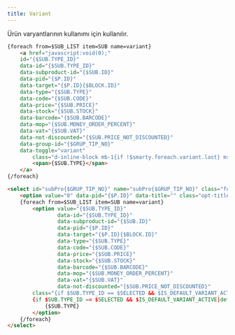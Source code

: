 ```yaml
---
title: Variant
---
```

Ürün varyantlarının kullanımı için kullanılır.
```html title="Örnek kullanım button" 
{foreach from=$SUB_LIST item=SUB name=variant}
    <a href="javascript:void(0);"
    id="{$SUB.TYPE_ID}"
    data-id="{$SUB.TYPE_ID}"
    data-subproduct-id="{$SUB.ID}"
    data-pid="{$P.ID}"
    data-target="{$P.ID}{$BLOCK.ID}"
    data-type="{$SUB.TYPE}"
    data-code="{$SUB.CODE}"
    data-price="{$SUB.PRICE}"
    data-stock="{$SUB.STOCK}"
    data-barcode="{$SUB.BARCODE}"
    data-mop="{$SUB.MONEY_ORDER_PERCENT}"
    data-vat="{$SUB.VAT}"
    data-not-discounted="{$SUB.PRICE_NOT_DISCOUNTED}"
    data-group-id="{$GRUP_TIP_NO}"
    data-toggle="variant"
        class="d-inline-block mb-1{if !$smarty.foreach.variant.last} mr-1{/if} border p-1 border-round sub-button-item{if $SUB.TYPE_ID == $SELECTED && $IS_DEFAULT_VARIANT_ACTIVE|default:1 == 1} selected{/if}{if $SUB.IN_STOCK == false && $NEGATIVE_STOCK == 0} passive{/if}">
        <span>{$SUB.TYPE}</span>
    </a>
{/foreach}
```
```html title="Örnek kullanım select" 
<select id="subPro{$GRUP_TIP_NO}" name="subPro{$GRUP_TIP_NO}" class="form-control form-control-md mb-1 sub-select-item" data-group-id="{$GRUP_TIP_NO}" data-toggle="variant">
    <option value="0" data-pid="{$P.ID}" data-title="" class="opt-title">{$VARIANT_TITLE|default:{#choose#}}</option>
    {foreach from=$SUB_LIST item=SUB name=variant}
        <option value="{$SUB.TYPE_ID}"
                data-id="{$SUB.TYPE_ID}"
                data-subproduct-id="{$SUB.ID}"
                data-pid="{$P.ID}"
                data-target="{$P.ID}{$BLOCK.ID}"
                data-type="{$SUB.TYPE}"
                data-code="{$SUB.CODE}"
                data-price="{$SUB.PRICE}"
                data-stock="{$SUB.STOCK}"
                data-barcode="{$SUB.BARCODE}"
                data-mop="{$SUB.MONEY_ORDER_PERCENT}"
                data-vat="{$SUB.VAT}"
                data-not-discounted="{$SUB.PRICE_NOT_DISCOUNTED}"
        class="{if $SUB.TYPE_ID == $SELECTED && $IS_DEFAULT_VARIANT_ACTIVE|default:1 == 1}selected{/if} {if $SUB.IN_STOCK == false && $NEGATIVE_STOCK == 0}passive {/if}"
        {if $SUB.TYPE_ID == $SELECTED && $IS_DEFAULT_VARIANT_ACTIVE|default:1 == 1} selected {/if}>
            {$SUB.TYPE}
        </option>
    {/foreach}
</select>
```
